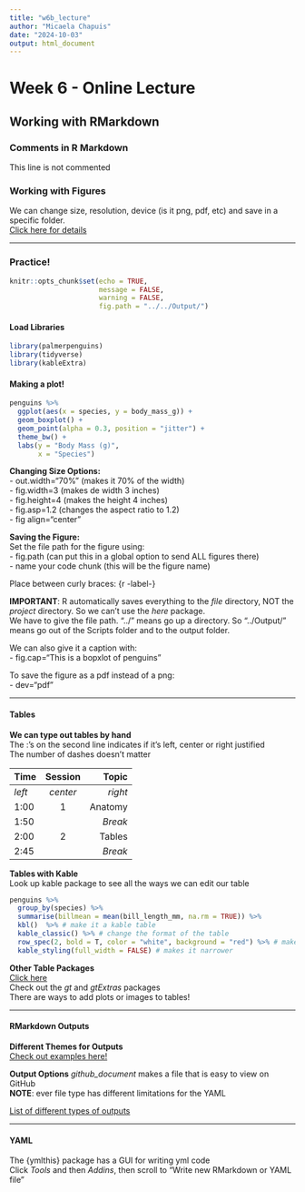 ```yaml
---
title: "w6b_lecture"
author: "Micaela Chapuis"
date: "2024-10-03"
output: html_document
---
```


# Week 6 - Online Lecture
## Working with RMarkdown

### Comments in R Markdown
<!-- This line is commented, won't show in the document. It needs to be closed -->
This line is not commented

### Working with Figures
We can change size, resolution, device (is it png, pdf, etc) and save in a specific folder.  
[Click here for details](https://r4ds.had.co.nz/graphics-for-communication.html#figure-sizing)

----------------------------------------------

### Practice! 

```r
knitr::opts_chunk$set(echo = TRUE,
                      message = FALSE,
                      warning = FALSE,
                      fig.path = "../../Output/")
```


#### Load Libraries

```r
library(palmerpenguins)
library(tidyverse)
library(kableExtra)
```

#### Making a plot!
```r
penguins %>% 
  ggplot(aes(x = species, y = body_mass_g)) +
  geom_boxplot() + 
  geom_point(alpha = 0.3, position = "jitter") +
  theme_bw() +
  labs(y = "Body Mass (g)", 
       x = "Species")
```


**Changing Size Options:**   
- out.width="70%" (makes it 70% of the width)  
- fig.width=3 (makes de width 3 inches)  
- fig.height=4 (makes the height 4 inches)  
- fig.asp=1.2 (changes the aspect ratio to 1.2)  
- fig align="center"  



**Saving the Figure:**  
Set the file path for the figure using:  
- fig.path (can put this in a global option to send ALL figures there)  
- name your code chunk (this will be the figure name)  

Place between curly braces: {r -label-}

**IMPORTANT**: R automatically saves everything to the _file_ directory, NOT the _project_ directory. So we can't use the _here_ package.  
We have to give the file path. "../" means go up a directory. So "../Output/" means go out of the Scripts folder and to the output folder.  


We can also give it a caption with:  
- fig.cap="This is a bopxlot of penguins"  

To save the figure as a pdf instead of a png:  
- dev="pdf"

----------------------------------------------  
  
#### Tables
**We can type out tables by hand**  
The :'s on the second line indicates if it's left, center or right justified  
The number of dashes doesn't matter  


| Time   | Session  | Topic   |
|:-----  |:-------: |-------: |
| _left_ | _center_ | _right_ |
| 1:00   | 1        | Anatomy |
| 1:50   |          | *Break* |
| 2:00   | 2        | Tables  |
| 2:45   |          | *Break* |  


**Tables with Kable**   
Look up kable package to see all the ways we can edit our table  

```r
penguins %>%
  group_by(species) %>%
  summarise(billmean = mean(bill_length_mm, na.rm = TRUE)) %>%
  kbl()  %>% # make it a kable table
  kable_classic() %>% # change the format of the table
  row_spec(2, bold = T, color = "white", background = "red") %>% # makes the second row bold and gives it specific colors
  kable_styling(full_width = FALSE) # makes it narrower
```

**Other Table Packages**  
[Click here](https://rfortherestofus.com/2019/11/how-to-make-beautiful-tables-in-r/)  
Check out the _gt_ and _gtExtras_ packages  
There are ways to add plots or images to tables! 

----------------------------------------------  
  
#### RMarkdown Outputs

**Different Themes for Outputs**  
[Check out examples here!](https://www.datadreaming.org/posts/2018-04-11-r-markdown-theme-gallery/2018-04-11-r-markdown-theme-gallery)

**Output Options**
*github_document* makes a file that is easy to view on GitHub  
**NOTE**: ever file type has different limitations for the YAML  

[List of different types of outputs](https://rmarkdown.rstudio.com/lesson-9.html)


----------------------------------------------

#### YAML
The {ymlthis} package has a GUI for writing yml code  
Click *Tools* and then *Addins*, then scroll to "Write new RMarkdown or YAML file"